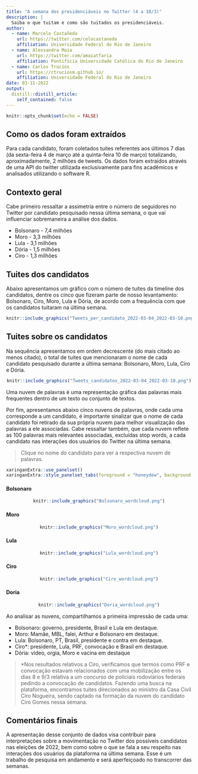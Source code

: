 ```yaml
---
title: "A semana dos presidenciáveis no Twitter (4 a 10/3)"
description: |
  Saiba o que tuitam e como são tuitados os presidenciáveis. 
author:
  - name: Marcelo Castañeda
    url: https://twitter.com/celocastaneda
    affiliation: Universidade Federal do Rio de Janeiro
  - name: Alessandra Maia
    url: https://twitter.com/amaiatfaria
    affiliation: Pontifícia Universidade Católica do Rio de Janeiro
  - name: Carlos Trucíos
    url: https://ctruciosm.github.io/
    affiliation: Universidade Federal do Rio de Janeiro
date: 03-11-2022
output:
  distill::distill_article:
    self_contained: false
---
```



```r
knitr::opts_chunk$set(echo = FALSE)
```

## Como os dados foram extraídos

Para cada candidato, foram coletados tuites referentes aos últimos 7 dias (da sexta-feira 4 de março até a quinta-feira 10 de março) totalizando, aproximadamente, 2 milhões de tweets. Os dados foram extraídos através de uma API do twitter utilizada exclusivamente para fins acadêmicos e analisados utilizando o software R. 


## Contexto geral

Cabe primeiro ressaltar a assimetria entre o número de seguidores no Twitter por candidato pesquisado nessa última semana, o que vai influenciar sobremaneira a análise dos dados.

- Bolsonaro - 7,4 milhões
- Moro - 3,3 milhões
- Lula - 3,1 milhões
- Dória - 1,5 milhões
- Ciro - 1,3 milhões

## Tuites dos candidatos

Abaixo apresentamos um gráfico com o número de tuites da timeline dos candidatos, dentre os cinco que fizeram parte de nosso levantamento: Bolsonaro, Ciro, Moro, Lula e Dória, de acordo com a frequência com que os candidatos tuitaram na última semana.

<center>
```r
knitr::include_graphics("Tweets_per_candidato_2022-03-04_2022-03-10.png")
```
</center>


## Tuites sobre os candidatos

Na sequência apresentamos em ordem decrescente (do mais citado ao menos citado), o total de tuites que mencionaram o nome de cada candidato pesquisado durante a última semana: Bolsonaro, Moro, Lula, Ciro e Dória.

<center>
```r
knitr::include_graphics("Tweets_candidatos_2022-03-04_2022-03-10.png")
```
</center>


<aside>
Uma nuvem de palavras é uma representação gráfica das palavras mais frequentes dentro de um texto ou conjunto de textos. 
</aside>

Por fim, apresentamos abaixo cinco nuvens de palavras, onde cada uma corresponde a um candidato, é importante sinalizar que o nome de cada candidato foi retirado da sua própria nuvem para melhor visualização das palavras a ele associadas. Cabe ressaltar também, que cada nuvem reflete as 100 palavras mais relevantes associadas, excluídas stop words,  a cada candidato nas interações dos usuários do Twitter na última semana.

> Clique no nome do candidato para ver a respectiva nuvem de palavras.


```r
xaringanExtra::use_panelset()
xaringanExtra::style_panelset_tabs(foreground = "honeydew", background = "#0F2E3D")
```

::::: {.panelset}

::: {.panel}

#### Bolsonaro {.panel-name}

<center>
```r
knitr::include_graphics("Bolsonaro_wordcloud.png")
```
</center>

:::

::: {.panel}

#### Moro {.panel-name}

<center>
```r
knitr::include_graphics("Moro_wordcloud.png")
```
</center>

:::

::: {.panel}

#### Lula {.panel-name}

<center>
```r
knitr::include_graphics("Lula_wordcloud.png")
```
</center>

:::

::: {.panel}

#### Ciro {.panel-name}

<center>
```r
knitr::include_graphics("Ciro_wordcloud.png")
```
</center>

:::

::: {.panel}

#### Doria {.panel-name}

<center>
```r
knitr::include_graphics("Doria_wordcloud.png")
```
</center>
:::



:::::


Ao analisar as nuvens, compartilhamos a primeira impressão de cada uma:

- Bolsonaro: governo, presidente, Brasil e Lula em destaque.
- Moro: Mamãe, MBL, falei, Arthur e Bolsonaro em destaque.
- Lula: Bolsonaro, PT, Brasil, presidente e contra em destaque.
- Ciro*: presidente, Lula, PRF, convocação e Brasil em destaque.
- Dória: vídeo, orgia, Moro e vacina em destaque

> *Nos resultados relativos a Ciro, verificamos que termos como PRF e convocação estavam relacionados com uma mobilização entre os dias 8 e 9/3 relativa a um concurso de policiais rodoviários federais pedindo a convocação de candidatos. Fazendo uma busca na plataforma, encontramos tuites direcionados ao ministro da Casa Civil Ciro Nogueira, sendo captado na formação da nuvem do candidato Ciro Gomes nessa semana.

## Comentários finais

A apresentação desse conjunto de dados visa contribuir para interpretações sobre a movimentação no Twitter dos possíveis candidatos nas eleições de 2022, bem como sobre o que se fala a seu respeito nas interações dos usuários da plataforma na última semana. Esse é um trabalho de pesquisa em andamento e será aperfeiçoado no transcorrer das semanas.


